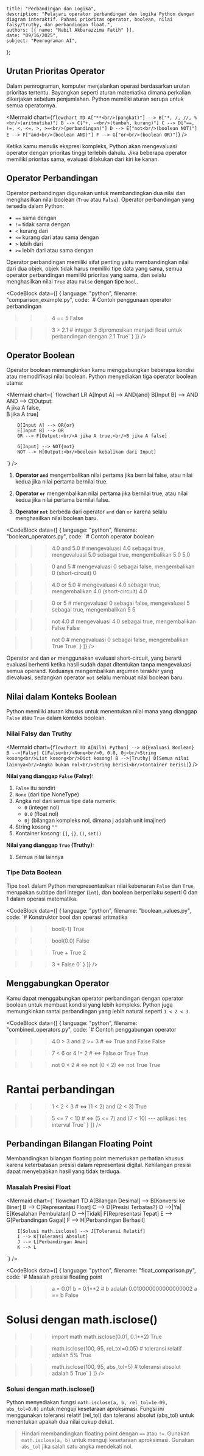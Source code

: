     title: "Perbandingan dan Logika",
    description: "Pelajari operator perbandingan dan logika Python dengan diagram interaktif. Pahami prioritas operator, boolean, nilai falsy/truthy, dan perbandingan float.",
    authors: [{ name: "Nabil Akbarazzima Fatih" }],
    date: "09/16/2025",
    subject: "Pemrograman AI",
};

## Urutan Prioritas Operator

Dalam pemrograman, komputer menjalankan operasi berdasarkan urutan prioritas tertentu. Bayangkan seperti aturan matematika dimana perkalian dikerjakan sebelum penjumlahan. Python memiliki aturan serupa untuk semua operatornya.

<Mermaid
  chart={`
    flowchart TD
        A["**<br/>(pangkat)"] --> B["*, /, //, %<br/>(aritmatika)"]
        B --> C["+, -<br/>(tambah, kurang)"]
        C --> D["==, !=, <, <=, >, >=<br/>(perbandingan)"]
        D --> E["not<br/>(boolean NOT)"]
        E --> F["and<br/>(boolean AND)"]
        F --> G["or<br/>(boolean OR)"]
  `}
/>

Ketika kamu menulis ekspresi kompleks, Python akan mengevaluasi operator dengan prioritas tinggi terlebih dahulu. Jika beberapa operator memiliki prioritas sama, evaluasi dilakukan dari kiri ke kanan.

## Operator Perbandingan

Operator perbandingan digunakan untuk membandingkan dua nilai dan menghasilkan nilai boolean (`True` atau `False`). Operator perbandingan yang tersedia dalam Python:

- `==` sama dengan
- `!=` tidak sama dengan  
- `<` kurang dari
- `<=` kurang dari atau sama dengan
- `>` lebih dari
- `>=` lebih dari atau sama dengan

Operator perbandingan memiliki sifat penting yaitu membandingkan nilai dari dua objek, objek tidak harus memiliki tipe data yang sama, semua operator perbandingan memiliki prioritas yang sama, dan selalu menghasilkan nilai `True` atau `False` dengan tipe `bool`.

<CodeBlock
  data={[
    {
      language: "python",
      filename: "comparison_example.py",
      code: `# Contoh penggunaan operator perbandingan
>>> 4 == 5
False

>>> 3 > 2.1  # integer 3 dipromosikan menjadi float untuk perbandingan dengan 2.1
True`
    }
  ]}
/>

## Operator Boolean

Operator boolean memungkinkan kamu menggabungkan beberapa kondisi atau memodifikasi nilai boolean. Python menyediakan tiga operator boolean utama:

<Mermaid
  chart={`
    flowchart LR
        A[Input A] --> AND{and}
        B[Input B] --> AND
        AND --> C[Output:<br/>A jika A false,<br/>B jika A true]
        
        D[Input A] --> OR{or}
        E[Input B] --> OR
        OR --> F[Output:<br/>A jika A true,<br/>B jika A false]
        
        G[Input] --> NOT{not}
        NOT --> H[Output:<br/>boolean kebalikan dari Input]
  `}
/>

1. **Operator `and`** mengembalikan nilai pertama jika bernilai false, atau nilai kedua jika nilai pertama bernilai true.

2. **Operator `or`** mengembalikan nilai pertama jika bernilai true, atau nilai kedua jika nilai pertama bernilai false.

3. **Operator `not`** berbeda dari operator `and` dan `or` karena selalu menghasilkan nilai boolean baru.

<CodeBlock
  data={[
    {
      language: "python",
      filename: "boolean_operators.py",
      code: `# Contoh operator boolean
>>> 4.0 and 5.0  # mengevaluasi 4.0 sebagai true, mengevaluasi 5.0 sebagai true, mengembalikan 5.0
5.0

>>> 0 and 5  # mengevaluasi 0 sebagai false, mengembalikan 0 (short-circuit)
0

>>> 4.0 or 5.0  # mengevaluasi 4.0 sebagai true, mengembalikan 4.0 (short-circuit)
4.0

>>> 0 or 5  # mengevaluasi 0 sebagai false, mengevaluasi 5 sebagai true, mengembalikan 5
5

>>> not 4.0  # mengevaluasi 4.0 sebagai true, mengembalikan False
False

>>> not 0  # mengevaluasi 0 sebagai false, mengembalikan True
True`
    }
  ]}
/>

Operator `and` dan `or` menggunakan evaluasi short-circuit, yang berarti evaluasi berhenti ketika hasil sudah dapat ditentukan tanpa mengevaluasi semua operand. Keduanya mengembalikan argumen terakhir yang dievaluasi, sedangkan operator `not` selalu membuat nilai boolean baru.

## Nilai dalam Konteks Boolean

Python memiliki aturan khusus untuk menentukan nilai mana yang dianggap `False` atau `True` dalam konteks boolean.

### Nilai Falsy dan Truthy

<Mermaid
  chart={`
    flowchart TD
        A[Nilai Python] --> B{Evaluasi Boolean}
        B -->|Falsy| C[False<br/>None<br/>0, 0.0, 0j<br/>String kosong<br/>List kosong<br/>Dict kosong]
        B -->|Truthy| D[Semua nilai lainnya<br/>Angka bukan nol<br/>String berisi<br/>Container berisi]
  `}
/>

**Nilai yang dianggap `False` (Falsy):**

1. `False` itu sendiri
2. `None` (dari tipe NoneType)
3. Angka nol dari semua tipe data numerik:
   - `0` (integer nol)
   - `0.0` (float nol)
   - `0j` (bilangan kompleks nol, dimana j adalah unit imajiner)
4. String kosong `""`
5. Kontainer kosong: `[]`, `{}`, `()`, `set()`

**Nilai yang dianggap `True` (Truthy):**

1. Semua nilai lainnya

### Tipe Data Boolean

Tipe `bool` dalam Python merepresentasikan nilai kebenaran `False` dan `True`, merupakan subtipe dari integer (`int`), dan boolean berperilaku seperti 0 dan 1 dalam operasi matematika.

<CodeBlock
  data={[
    {
      language: "python",
      filename: "boolean_values.py",
      code: `# Konstruktor bool dan operasi aritmatika
>>> bool(-1)
True

>>> bool(0.0)
False

>>> True + True
2

>>> 3 * False
0`
    }
  ]}
/>

## Menggabungkan Operator

Kamu dapat menggabungkan operator perbandingan dengan operator boolean untuk membuat kondisi yang lebih kompleks. Python juga memungkinkan rantai perbandingan yang lebih natural seperti `1 < 2 < 3`.

<CodeBlock
  data={[
    {
      language: "python",
      filename: "combined_operators.py",
      code: `# Contoh penggabungan operator
>>> 4.0 > 3 and 2 >= 3  # ⇔ True and False
False

>>> 7 < 6 or 4 != 2  # ⇔ False or True
True

>>> not 0 < 2  # ⇔ not (0 < 2) ⇔ not True
True

# Rantai perbandingan
>>> 1 < 2 < 3  # ⇔ (1 < 2) and (2 < 3)
True

>>> 5 <= 7 < 10  # ⇔ (5 <= 7) and (7 < 10) --- aplikasi: tes interval
True`
    }
  ]}
/>

## Perbandingan Bilangan Floating Point

Membandingkan bilangan floating point memerlukan perhatian khusus karena keterbatasan presisi dalam representasi digital. Kehilangan presisi dapat menyebabkan hasil yang tidak terduga.

### Masalah Presisi Float

<Mermaid
  chart={`
    flowchart TD
        A[Bilangan Desimal] --> B[Konversi ke Biner]
        B --> C[Representasi Float]
        C --> D{Presisi Terbatas?}
        D -->|Ya| E[Kesalahan Pembulatan]
        D -->|Tidak| F[Representasi Tepat]
        E --> G[Perbandingan Gagal]
        F --> H[Perbandingan Berhasil]
        
        I[Solusi math.isclose] --> J[Toleransi Relatif]
        I --> K[Toleransi Absolut]
        J --> L[Perbandingan Aman]
        K --> L
  `}
/>

<CodeBlock
  data={[
    {
      language: "python",
      filename: "float_comparison.py",
      code: `# Masalah presisi floating point
>>> a = 0.01
>>> b = 0.1**2  # b adalah 0.010000000000000002
>>> a == b
False

# Solusi dengan math.isclose()
>>> import math
>>> math.isclose(0.01, 0.1**2)
True

>>> math.isclose(100, 95, rel_tol=0.05)  # toleransi relatif adalah 5%
True

>>> math.isclose(100, 95, abs_tol=5)  # toleransi absolut adalah 5
True`
    }
  ]}
/>

### Solusi dengan math.isclose()

Python menyediakan fungsi `math.isclose(a, b, rel_tol=1e-09, abs_tol=0.0)` untuk menguji kesetaraan aproksimasi. Fungsi ini menggunakan toleransi relatif (rel_tol) dan toleransi absolut (abs_tol) untuk menentukan apakah dua nilai cukup dekat.

> Hindari membandingkan floating point dengan `==` atau `!=`. Gunakan `math.isclose(a, b)` untuk menguji kesetaraan aproksimasi. Gunakan `abs_tol` jika salah satu angka mendekati nol.